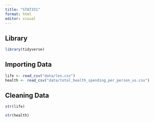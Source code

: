 ```yaml
---
title: "STAT331"
format: html
editor: visual
---
```


## Library
```r
library(tidyverse)
```


## Importing Data 
```r
life <- read_csv("data/lex.csv")
health <- read_csv("data/total_health_spending_per_person_us.csv")

```

## Cleaning Data 
```r

str(life)

str(health)
```

